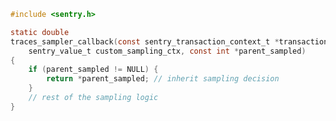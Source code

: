 ```c
#include <sentry.h>

static double
traces_sampler_callback(const sentry_transaction_context_t *transaction_ctx,
    sentry_value_t custom_sampling_ctx, const int *parent_sampled)
{
    if (parent_sampled != NULL) {
        return *parent_sampled; // inherit sampling decision
    }
    // rest of the sampling logic
}
```
